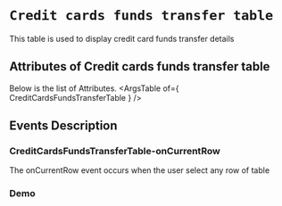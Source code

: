 <!-- Custom-MDX-Documentation.mdx -->

# `Credit cards funds transfer table`

 
This table is used to display credit card funds transfer details


## Attributes of Credit cards funds transfer table
Below is the list of Attributes.
<ArgsTable of={ CreditCardsFundsTransferTable } /> 

## Events Description

### CreditCardsFundsTransferTable-onCurrentRow

The onCurrentRow event occurs when the user select any row of table

### Demo

<Canvas>
<Story id="creditcardsfundstransfertable--primary" />
</Canvas>

 